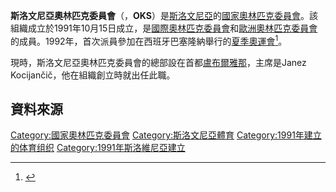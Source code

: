 {{Infobox National Olympic Committee
| title = 斯洛文尼亞奧林匹克委員會
| logo = 
| 國家或地區 = SLO
| 國家或地區編碼 = SLO
| 成立日期 = 1991年10月15日
| 加入國際奧委會 = 1992年
| 所屬成員 = [[歐洲奧林匹克委員會|歐洲奧林匹克委員會]]
| 總部 = 斯洛文尼亞[[盧布爾雅那|盧布爾雅那]]
| 會長 = Bogdan Gabrovec
| 秘書長 =
| 網頁 = [http://www.olympic.si/index.php?id=275 官方網頁]
}}
'''斯洛文尼亞奧林匹克委員會'''（{{lang-sl|Olimpijski Komite Slovenije}}，'''OKS'''）是[[斯洛文尼亞|斯洛文尼亞]]的[[國家奧林匹克委員會|國家奧林匹克委員會]]。該組織成立於1991年10月15日成立，是[[國際奧林匹克委員會|國際奧林匹克委員會]]和[[歐洲奧林匹克委員會|歐洲奧林匹克委員會]]的成員。1992年，首次派員參加在西班牙巴塞隆納舉行的[[1992年夏季奧林匹克運動會|夏季奧運會]]<ref>{{Cite web |url=http://www.sports-reference.com/olympics/countries/SLO/ |title=Slovenia |access-date=2014-06-27 |archive-url=https://web.archive.org/web/20160622055324/http://www.sports-reference.com/olympics/countries/SLO/ |archive-date=2016-06-22 |dead-url=yes }}</ref>。

現時，斯洛文尼亞奧林匹克委員會的總部設在首都[[盧布爾雅那|盧布爾雅那]]，主席是Janez Kocijančič，他在組織創立時就出任此職。

==資料來源==
{{Reflist}}

{{歐洲奧林匹克委員會}}
{{Authority control}}
{{Sport-stub}}

[[Category:國家奧林匹克委員會|Category:國家奧林匹克委員會]]
[[Category:斯洛文尼亞體育|Category:斯洛文尼亞體育]]
[[Category:1991年建立的体育组织|Category:1991年建立的体育组织]]
[[Category:1991年斯洛維尼亞建立|Category:1991年斯洛維尼亞建立]]